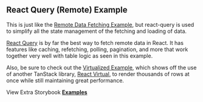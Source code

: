 
<Head>
  <title>React Query Example - TailwindCSS React Table Docs</title>
  <meta
    name="description"
    content="An example of TailwindCSS React Table which shows how to fetch remote data and filter and paginate on a remote server with react-query"
  />
  <meta
    property="og:title"
    content="React Query with TailwindCSS React Table Example"
  />
  <meta
    property="og:description"
    content="Learn best practices with React Query with TailwindCSS React Table"
  />
</Head>

## React Query (Remote) Example

This is just like the [Remote Data Fetching Example](/docs/examples/remote), but react-query is used to simplify all the state management of the fetching and loading of data.

[React Query](https://tanstack.com/query/v4) is by far the best way to fetch remote data in React. It has features like caching, refetching, polling, pagination, and more that work together very well with table logic as seen in this example.

Also, be sure to check out the [Virtualized Example](/docs/examples/virtualized), which shows off the use of another TanStack library, [React Virtual](https://tanstack.com/virtual/v3), to render thousands of rows at once while still maintaining great performance.

<Example />

View Extra Storybook **[Examples](https://www.tailwindcss-react-table.dev/?path=/story/prop-playground--default)**
